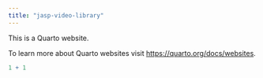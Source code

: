 ```yaml
---
title: "jasp-video-library"
---
```


This is a Quarto website.

To learn more about Quarto websites visit <https://quarto.org/docs/websites>.

```r
1 + 1
```
